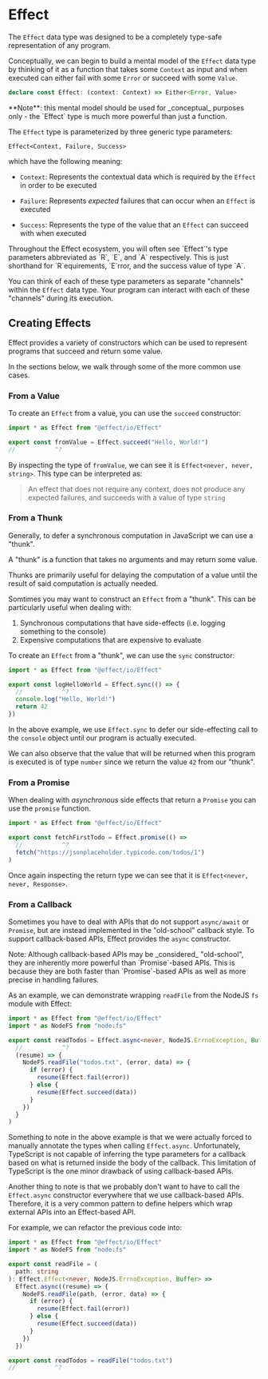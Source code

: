 
# Effect

The `Effect` data type was designed to be a completely type-safe representation of any program.

Conceptually, we can begin to build a mental model of the `Effect` data type by thinking of it as a function that takes some `Context` as input and when executed can either fail with some `Error` or succeed with some `Value`.

```ts
declare const Effect: (context: Context) => Either<Error, Value>
```

<Callout type="info">
  **Note**: this mental model should be used for _conceptual_ purposes only -
  the `Effect` type is much more powerful than just a function.
</Callout>

The `Effect` type is parameterized by three generic type parameters:

`Effect<Context, Failure, Success>`

which have the following meaning:

- `Context`: Represents the contextual data which is required by the `Effect` in order to be executed

- `Failure`: Represents _expected_ failures that can occur when an `Effect` is executed

- `Success`: Represents the type of the value that an `Effect` can succeed with when executed

<Callout type="info">
  Throughout the Effect ecosystem, you will often see `Effect`'s type parameters
  abbreviated as `R`, `E`, and `A` respectively. This is just shorthand for
  `R`equirements, `E`rror, and the success value of type `A`.
</Callout>

You can think of each of these type parameters as separate "channels" within the `Effect` data type. Your program can interact with each of these "channels" during its execution.

## Creating Effects

Effect provides a variety of constructors which can be used to represent programs that succeed and return some value.

In the sections below, we walk through some of the more common use cases.

### From a Value

To create an `Effect` from a value, you can use the `succeed` constructor:

```ts twoslash
import * as Effect from "@effect/io/Effect"

export const fromValue = Effect.succeed("Hello, World!")
//           ^?
```

By inspecting the type of `fromValue`, we can see it is `Effect<never, never, string>`. This type can be interpreted as:

> An effect that does not require any context, does not produce any expected failures, and succeeds with a value of type `string`

### From a Thunk

Generally, to defer a synchronous computation in JavaScript we can use a "thunk".

<Callout type="info">
  A "thunk" is a function that takes no arguments and may return some value.
</Callout>

Thunks are primarily useful for delaying the computation of a value until the result of said computation is actually needed.

Somtimes you may want to construct an `Effect` from a "thunk". This can be particularly useful when dealing with:

1. Synchronous computations that have side-effects (i.e. logging something to the console)
2. Expensive computations that are expensive to evaluate

To create an `Effect` from a "thunk", we can use the `sync` constructor:

```ts twoslash
import * as Effect from "@effect/io/Effect"

export const logHelloWorld = Effect.sync(() => {
  //           ^?
  console.log("Hello, World!")
  return 42
})
```

In the above example, we use `Effect.sync` to defer our side-effecting call to the `console` object until our program is actually executed.

We can also observe that the value that will be returned when this program is executed is of type `number` since we return the value `42` from our "thunk".

### From a Promise

When dealing with _asynchronous_ side effects that return a `Promise` you can use the `promise` function.

```ts twoslash
import * as Effect from "@effect/io/Effect"

export const fetchFirstTodo = Effect.promise(() =>
  //           ^?
  fetch("https://jsonplaceholder.typicode.com/todos/1")
)
```

Once again inspecting the return type we can see that it is `Effect<never, never, Response>`.

### From a Callback

Sometimes you have to deal with APIs that do not support `async/await` or `Promise`, but are instead implemented in the "old-school" callback style. To support callback-based APIs, Effect provides the `async` constructor.

<Callout type="info">
  Note: Although callback-based APIs may be _considered_ "old-school", they are
  inherently more powerful than `Promise`-based APIs. This is because they are
  both faster than `Promise`-based APIs as well as more precise in handling
  failures.
</Callout>

As an example, we can demonstrate wrapping `readFile` from the NodeJS `fs` module with Effect:

```ts twoslash
import * as Effect from "@effect/io/Effect"
import * as NodeFS from "node:fs"

export const readTodos = Effect.async<never, NodeJS.ErrnoException, Buffer>(
  //           ^?
  (resume) => {
    NodeFS.readFile("todos.txt", (error, data) => {
      if (error) {
        resume(Effect.fail(error))
      } else {
        resume(Effect.succeed(data))
      }
    })
  }
)
```

Something to note in the above example is that we were actually forced to manually annotate the types when calling `Effect.async`. Unfortunately, TypeScript is not capable of inferring the type parameters for a callback based on what is returned inside the body of the callback. This limitation of TypeScript is the one minor drawback of using callback-based APIs.

Another thing to note is that we probably don't want to have to call the `Effect.async` constructor everywhere that we use callback-based APIs. Therefore, it is a very common pattern to define helpers which wrap external APIs into an Effect-based API.

For example, we can refactor the previous code into:

```ts twoslash
import * as Effect from "@effect/io/Effect"
import * as NodeFS from "node:fs"

export const readFile = (
  path: string
): Effect.Effect<never, NodeJS.ErrnoException, Buffer> =>
  Effect.async((resume) => {
    NodeFS.readFile(path, (error, data) => {
      if (error) {
        resume(Effect.fail(error))
      } else {
        resume(Effect.succeed(data))
      }
    })
  })

export const readTodos = readFile("todos.txt")
//           ^?
```
